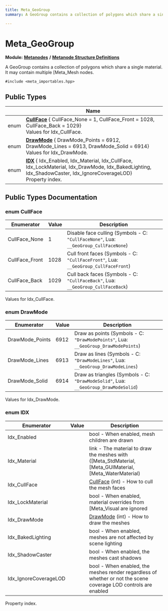 ```yaml
---
title: Meta_GeoGroup
summary: A GeoGroup contains a collection of polygons which share a single material. It may contain multiple Meta_Mesh nodes. 

---
```


# Meta_GeoGroup

**Module:** **[Metanodes](../Modules/group__api__metanodes.mdx)** **/** **[Metanode Structure Definitions](../Modules/group__api__metadefs.mdx)**



A GeoGroup contains a collection of polygons which share a single material. It may contain multiple [Meta_Mesh nodes. 


`#include <meta_importables.hpp>`

## Public Types

|                | Name           |
| -------------- | -------------- |
| enum| **[CullFace](../Classes/struct_meta___geo_group.mdx#enum-cullface)** { CullFace_None = 1, CullFace_Front = 1028, CullFace_Back = 1029}<br />Values for Idx_CullFace.  |
| enum| **[DrawMode](../Classes/struct_meta___geo_group.mdx#enum-drawmode)** { DrawMode_Points = 6912, DrawMode_Lines = 6913, DrawMode_Solid = 6914}<br />Values for Idx_DrawMode.  |
| enum| **[IDX](../Classes/struct_meta___geo_group.mdx#enum-idx)** { Idx_Enabled, Idx_Material, Idx_CullFace, Idx_LockMaterial, Idx_DrawMode, Idx_BakedLighting, Idx_ShadowCaster, Idx_IgnoreCoverageLOD}<br />Property index.  |

## Public Types Documentation

### enum CullFace

| Enumerator | Value | Description |
| ---------- | ----- | ----------- |
| CullFace_None | 1| Disable face culling (Symbols - C: `"CullFaceNone"`, Lua: `__GeoGroup_CullFaceNone`)   |
| CullFace_Front | 1028| Cull front faces (Symbols - C: `"CullFaceFront"`, Lua: `__GeoGroup_CullFaceFront`)   |
| CullFace_Back | 1029| Cull back faces (Symbols - C: `"CullFaceBack"`, Lua: `__GeoGroup_CullFaceBack`)   |



Values for Idx_CullFace. 

### enum DrawMode

| Enumerator | Value | Description |
| ---------- | ----- | ----------- |
| DrawMode_Points | 6912| Draw as points (Symbols - C: `"DrawModePoints"`, Lua: `__GeoGroup_DrawModePoints`)   |
| DrawMode_Lines | 6913| Draw as lines (Symbols - C: `"DrawModeLines"`, Lua: `__GeoGroup_DrawModeLines`)   |
| DrawMode_Solid | 6914| Draw as triangles (Symbols - C: `"DrawModeSolid"`, Lua: `__GeoGroup_DrawModeSolid`)   |



Values for Idx_DrawMode. 

### enum IDX

| Enumerator | Value | Description |
| ---------- | ----- | ----------- |
| Idx_Enabled | | bool - When enabled, mesh children are drawn   |
| Idx_Material | | link - The material to draw the meshes with ([Meta_StdMaterial, [Meta_GUIMaterial, [Meta_WaterMaterial)   |
| Idx_CullFace | | [CullFace](../Classes/struct_meta___geo_group.mdx#enum-cullface) (int) - How to cull the mesh faces   |
| Idx_LockMaterial | | bool - When enabled, material overrides from [Meta_Visual are ignored   |
| Idx_DrawMode | | [DrawMode](../Classes/struct_meta___geo_group.mdx#enum-drawmode) (int) - How to draw the meshes   |
| Idx_BakedLighting | | bool - When enabled, meshes are not affected by scene lighting   |
| Idx_ShadowCaster | | bool - When enabled, the meshes cast shadows   |
| Idx_IgnoreCoverageLOD | | bool - When enabled, the meshes render regardless of whether or not the scene coverage LOD controls are enabled   |



Property index. 

